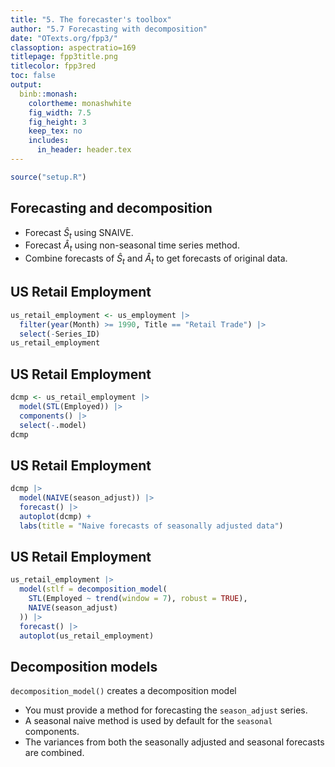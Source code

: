 ```yaml
---
title: "5. The forecaster's toolbox"
author: "5.7 Forecasting with decomposition"
date: "OTexts.org/fpp3/"
classoption: aspectratio=169
titlepage: fpp3title.png
titlecolor: fpp3red
toc: false
output:
  binb::monash:
    colortheme: monashwhite
    fig_width: 7.5
    fig_height: 3
    keep_tex: no
    includes:
      in_header: header.tex
---
```


```r
source("setup.R")
```

## Forecasting and decomposition

\begin{block}{}
$$y_t = \hat{S}_t + \hat{A}_t$$
\vspace*{-0.5cm}\begin{itemize}\tightlist
  \item $\hat{A}_t$ is seasonally adjusted component
  \item $\hat{S}_t$ is seasonal component.
\end{itemize}
\end{block}

  *  Forecast $\hat{S}_t$ using SNAIVE.
  *  Forecast $\hat{A}_t$ using non-seasonal time series method.
  *  Combine forecasts of $\hat{S}_t$ and $\hat{A}_t$ to get forecasts of original data.

## US Retail Employment
\fontsize{10}{11}\sf

```r
us_retail_employment <- us_employment |>
  filter(year(Month) >= 1990, Title == "Retail Trade") |>
  select(-Series_ID)
us_retail_employment
```

\vspace*{10cm}

## US Retail Employment
\fontsize{10}{11}\sf

```r
dcmp <- us_retail_employment |>
  model(STL(Employed)) |>
  components() |>
  select(-.model)
dcmp
```

\vspace*{10cm}

## US Retail Employment

```r
dcmp |>
  model(NAIVE(season_adjust)) |>
  forecast() |>
  autoplot(dcmp) +
  labs(title = "Naive forecasts of seasonally adjusted data")
```

\vspace*{10cm}

## US Retail Employment
\fontsize{10}{11}\sf

```r
us_retail_employment |>
  model(stlf = decomposition_model(
    STL(Employed ~ trend(window = 7), robust = TRUE),
    NAIVE(season_adjust)
  )) |>
  forecast() |>
  autoplot(us_retail_employment)
```

\vspace*{10cm}

## Decomposition models

`decomposition_model()` creates a decomposition model

 * You must provide a method for forecasting the `season_adjust` series.
 * A seasonal naive method is used by default for the `seasonal` components.
 * The variances from both the seasonally adjusted and seasonal forecasts are combined.
